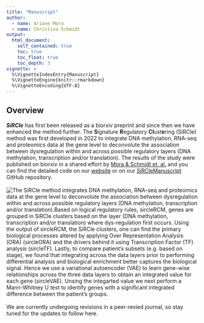 ```yaml
---
title: "Manuscript"
author:
  - name: Ariane Mora
  - name: Christina Schmidt
output: 
  html_document:
    self_contained: true
    toc: true
    toc_float: true
    toc_depth: 3
vignette: >
  %\VignetteIndexEntry{Manuscript}
  %\VignetteEngine{knitr::rmarkdown}
  %\VignetteEncoding{UTF-8}
---
```


## Overview
***SiRCle*** has first been released as a biorxiv preprint and since then we have enhanced the method further.
The **S**ignature **R**egulatory **Cl**ust**e**ring (SiRCle) method was first developed in 2022 to integrate DNA methylation, RNA-seq and proteomics data at the gene level to deconvolute the association between dysregulation within and across possible regulatory layers (DNA methylation, transcription and/or translation). The results of the study were published on biorxiv in a shared effort by [Mora & Schmidt et. al.](https://www.biorxiv.org/content/10.1101/2022.07.02.498058v1) and you can find the detailed code on our [website](https://arianemora.github.io/SiRCle_multiomics_integration/#) or on our [SiRCleManuscript](https://github.com/ArianeMora/SiRCle_multiomics_integration) GitHub repository.\
\
![The SiRCle method integrates DNA methylation, RNA-seq and proteomics data at the gene level to deconvolute the association between dysregulation within and across possible regulatory layers (DNA methylation, transcription and/or translation).Based on logical regulatory rules, `sircleRCM`, genes are grouped in SiRCle clusters based on the layer (DNA methylation, transcription and/or translation) where dys-regulation first occurs. Using the output of `sircleRCM`, the SiRCle clusters, one can find the primary biological processes altered by applying Over Representation Analysis (ORA) (**`sircleORA`**) and the drivers behind it using Transcription Factor (TF) analysis (**`sircleTF`**). Lastly, to compare patient’s subsets (e.g. based on stage), we found that integrating across the data layers prior to performing differential analysis and biological enrichment better captures the biological signal. Hence we use a variational autoencoder (VAE) to learn gene-wise relationships across the three data layers to obtain an integrated value for each gene (**`sircleVAE`**). Unsing the integarted value we next perform a Mann-Whitney U test to identify genes with a significant integrated difference between the patient's groups.
](https://www.biorxiv.org/content/biorxiv/early/2022/07/04/2022.07.02.498058/F6.large.jpg?width=800&height=600&carousel=1)
\
\
We are currently undergoing revisions in a peer-revied journal, so stay tuned for the updates to follow here. 











